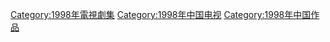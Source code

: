 {{Catnav|頁面分類|...|电视节目|电视剧|每年電視影集|1998年電視影集}}
{{Catnav|頁面分類|...|电视节目|电视剧|各國電視劇|中国电视剧|每年中國電視劇集}}

{{cat year nav
| year = 1998
| cat = 中國電視劇集 
| sortkey = 中國電視劇集
| article = 中國電視劇
| in = 
}}


[[Category:1998年電視劇集|Category:1998年電視劇集]]
[[Category:1998年中国电视|Category:1998年中国电视]]
[[Category:1998年中国作品|Category:1998年中国作品]]